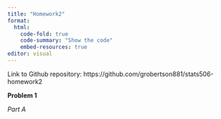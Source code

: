 ```yaml
---
title: "Homework2"
format:
  html:
    code-fold: true
    code-summary: "Show the code"
    embed-resources: true
editor: visual
---
```


Link to Github repository: https://github.com/grobertson881/stats506-homework2

**Problem 1**

*Part A*
```r


```